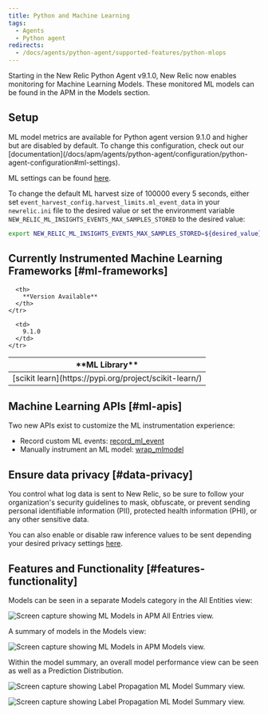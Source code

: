 ```yaml
---
title: Python and Machine Learning
tags:
  - Agents
  - Python agent
redirects:
  - /docs/agents/python-agent/supported-features/python-mlops
---
```






Starting in the New Relic Python Agent v9.1.0, New Relic now enables monitoring for Machine Learning Models.  These monitored ML models can be found in the APM in the Models section.

## Setup

<Callout variant="tip">
  ML model metrics are available for Python agent version 9.1.0 and higher but are disabled by default. To change this configuration, check out our [documentation](/docs/apm/agents/python-agent/configuration/python-agent-configuration#ml-settings).
</Callout>

ML settings can be found [here](/docs/apm/agents/python-agent/configuration/python-agent-configuration/#ml-settings).

To change the default ML harvest size of 100000 every 5 seconds, either set `event_harvest_config.harvest_limits.ml_event_data` in your `newrelic.ini` file to the desired value or set the environment variable `NEW_RELIC_ML_INSIGHTS_EVENTS_MAX_SAMPLES_STORED` to the desired value:

```bash
export NEW_RELIC_ML_INSIGHTS_EVENTS_MAX_SAMPLES_STORED=${desired_value}
```

## Currently Instrumented Machine Learning Frameworks [#ml-frameworks]

<table>
  <thead>
    <tr>
      <th>
        **ML Library**
      </th>

      <th>
        **Version Available**
      </th>
    </tr>
  </thead>

  <tbody>
    <tr>
      <td>
        [scikit learn](https://pypi.org/project/scikit-learn/)
      </td>

      <td>
        9.1.0
      </td>
    </tr>
  </tbody>
</table>


## Machine Learning APIs [#ml-apis]

Two new APIs exist to customize the ML instrumentation experience:

- Record custom ML events: [record_ml_event](/docs/agents/python-agent/python-agent-api/recordmlevent-python-agent-api)
- Manually instrument an ML model: [wrap_mlmodel](/docs/agents/python-agent/python-agent-api/wrapmlmodel-python-agent-api)

## Ensure data privacy [#data-privacy]

<Callout variant="caution">
  You control what log data is sent to New Relic, so be sure to follow your organization's security guidelines to mask, obfuscate, or prevent sending personal identifiable information (PII), protected health information (PHI), or any other sensitive data.
</Callout>

You can also enable or disable raw inference values to be sent depending your desired privacy settings [here](/docs/apm/agents/python-agent/configuration/python-agent-configuration/#inference-events-value-enabled).

## Features and Functionality [#features-functionality]

Models can be seen in a separate Models category in the All Entities view:

<img
  title="python-ml-APM-All-Entities.png"
  alt="Screen capture showing ML Models in APM All Entries view."
  src={allEntities}
/>

A summary of models in the Models view:

<img
  title="python-ml-APM-models-view.png"
  alt="Screen capture showing ML Models in APM Models view."
  src={modelsView}
/>

Within the model summary, an overall model performance view can be seen as well as a Prediction Distribution.

<img
  title="python-ml-APM-model-summary-view1.png"
  alt="Screen capture showing Label Propagation ML Model Summary view."
  src={modelSummary1}
/>

<img
  title="python-ml-APM-model-summary-view2.png"
  alt="Screen capture showing Label Propagation ML Model Summary view."
  src={modelSummary2}
/>



